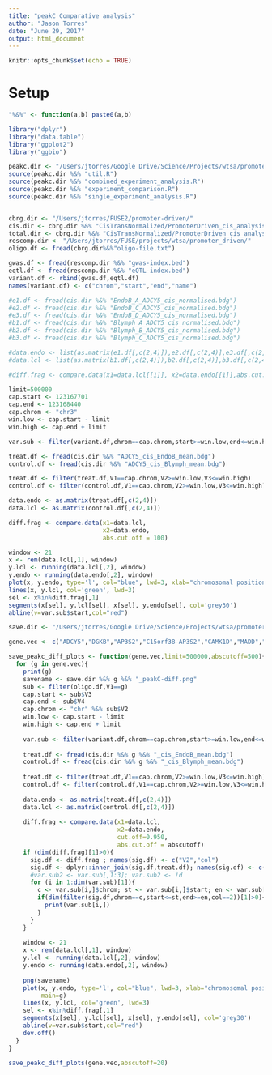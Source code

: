 ```yaml
---
title: "peakC Comparative analysis"
author: "Jason Torres"
date: "June 29, 2017"
output: html_document
---
```


```r
knitr::opts_chunk$set(echo = TRUE)
```

# Setup 

```r

"%&%" <- function(a,b) paste0(a,b)

library("dplyr")
library("data.table")
library("ggplot2")
library("ggbio")

peakc.dir <- "/Users/jtorres/Google Drive/Science/Projects/wtsa/promoter_driven/peakC/"
source(peakc.dir %&% "util.R")
source(peakc.dir %&% "combined_experiment_analysis.R")
source(peakc.dir %&% "experiment_comparison.R")
source(peakc.dir %&% "single_experiment_analysis.R")


cbrg.dir <- "/Users/jtorres/FUSE2/promoter-driven/"
cis.dir <- cbrg.dir %&% "CisTransNormalized/PromoterDriven_cis_analysis/Cis_analysis/"
total.dir <- cbrg.dir %&% "CisTransNormalized/PromoterDriven_cis_analysis/Total_analysis/"
rescomp.dir <- "/Users/jtorres/FUSE/projects/wtsa/promoter_driven/"
oligo.df <- fread(cbrg.dir%&%"oligo-file.txt")

```

```r
gwas.df <- fread(rescomp.dir %&% "gwas-index.bed")
eqtl.df <- fread(rescomp.dir %&% "eQTL-index.bed")
variant.df <- rbind(gwas.df,eqtl.df)
names(variant.df) <- c("chrom","start","end","name")

```


```r
#e1.df <- fread(cis.dir %&% "EndoB_A_ADCY5_cis_normalised.bdg")
#e2.df <- fread(cis.dir %&% "EndoB_C_ADCY5_cis_normalised.bdg")
#e3.df <- fread(cis.dir %&% "EndoB_D_ADCY5_cis_normalised.bdg")
#b1.df <- fread(cis.dir %&% "Blymph_A_ADCY5_cis_normalised.bdg")
#b2.df <- fread(cis.dir %&% "Blymph_B_ADCY5_cis_normalised.bdg")
#b3.df <- fread(cis.dir %&% "Blymph_C_ADCY5_cis_normalised.bdg")

#data.endo <- list(as.matrix(e1.df[,c(2,4)]),e2.df[,c(2,4)],e3.df[,c(2,4)])
#data.lcl <- list(as.matrix(b1.df[,c(2,4)]),b2.df[,c(2,4)],b3.df[,c(2,4)])

#diff.frag <- compare.data(x1=data.lcl[[1]], x2=data.endo[[1]],abs.cut.off = 100)


```

```r

limit=500000
cap.start <- 123167701
cap.end <- 123168440
cap.chrom <- "chr3"
win.low <- cap.start - limit 
win.high <- cap.end + limit 

var.sub <- filter(variant.df,chrom==cap.chrom,start>=win.low,end<=win.high)

treat.df <- fread(cis.dir %&% "ADCY5_cis_EndoB_mean.bdg")
control.df <- fread(cis.dir %&% "ADCY5_cis_Blymph_mean.bdg")

treat.df <- filter(treat.df,V1==cap.chrom,V2>=win.low,V3<=win.high)
control.df <- filter(control.df,V1==cap.chrom,V2>=win.low,V3<=win.high)

data.endo <- as.matrix(treat.df[,c(2,4)])
data.lcl <- as.matrix(control.df[,c(2,4)])

diff.frag <- compare.data(x1=data.lcl,
                          x2=data.endo,
                          abs.cut.off = 100)

window <- 21
x <- rem(data.lcl[,1], window)
y.lcl <- running(data.lcl[,2], window)
y.endo <- running(data.endo[,2], window)
plot(x, y.endo, type='l', col="blue", lwd=3, xlab="chromosomal position", ylab="Capture-C signal")
lines(x, y.lcl, col='green', lwd=3)
sel <- x%in%diff.frag[,1]
segments(x[sel], y.lcl[sel], x[sel], y.endo[sel], col='grey30')
abline(v=var.sub$start,col="red")

```


```r
save.dir <- "/Users/jtorres/Google Drive/Science/Projects/wtsa/promoter_driven/cis_normalized/figures/"

gene.vec <- c("ADCY5","DGKB","AP3S2","C15orf38-AP3S2","CAMK1D","MADD","STARD10","NKX6-3","WARS")

save_peakc_diff_plots <- function(gene.vec,limit=500000,abscutoff=500){
  for (g in gene.vec){
    print(g)
    savename <- save.dir %&% g %&% "_peakC-diff.png"
    sub <- filter(oligo.df,V1==g)
    cap.start <- sub$V3
    cap.end <- sub$V4
    cap.chrom <- "chr" %&% sub$V2
    win.low <- cap.start - limit 
    win.high <- cap.end + limit 
    
    var.sub <- filter(variant.df,chrom==cap.chrom,start>=win.low,end<=win.high)
    
    treat.df <- fread(cis.dir %&% g %&% "_cis_EndoB_mean.bdg")
    control.df <- fread(cis.dir %&% g %&% "_cis_Blymph_mean.bdg")
    
    treat.df <- filter(treat.df,V1==cap.chrom,V2>=win.low,V3<=win.high)
    control.df <- filter(control.df,V1==cap.chrom,V2>=win.low,V3<=win.high)
    
    data.endo <- as.matrix(treat.df[,c(2,4)])
    data.lcl <- as.matrix(control.df[,c(2,4)])
    
    diff.frag <- compare.data(x1=data.lcl,
                              x2=data.endo,
                              cut.off=0.950,
                              abs.cut.off = abscutoff)
    if (dim(diff.frag)[1]>0){
      sig.df <- diff.frag ; names(sig.df) <- c("V2","col")
      sig.df <- dplyr::inner_join(sig.df,treat.df); names(sig.df) <- c("start","col","chrom","end","signal")
      #var.sub2 <- var.sub[,1:3]; var.sub2 <- !d
      for (i in 1:dim(var.sub)[1]){
        c <- var.sub[i,]$chrom; st <- var.sub[i,]$start; en <- var.sub[i,]$end;
        if(dim(filter(sig.df,chrom==c,start<=st,end>=en,col==2))[1]>0){
          print(var.sub[i,])
        }
      }
    } 
    
    window <- 21
    x <- rem(data.lcl[,1], window)
    y.lcl <- running(data.lcl[,2], window)
    y.endo <- running(data.endo[,2], window)
    
    png(savename)
    plot(x, y.endo, type='l', col="blue", lwd=3, xlab="chromosomal position", ylab="Capture-C signal",
         main=g)
    lines(x, y.lcl, col='green', lwd=3)
    sel <- x%in%diff.frag[,1]
    segments(x[sel], y.lcl[sel], x[sel], y.endo[sel], col='grey30')
    abline(v=var.sub$start,col="red")
    dev.off()
  }
}

save_peakc_diff_plots(gene.vec,abscutoff=20)

```

